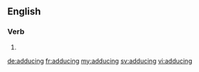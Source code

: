 ==English==

===Verb===
{{head|en|present participle}}

# {{present participle of|adduce|lang=en}}

[[de:adducing]]
[[fr:adducing]]
[[my:adducing]]
[[sv:adducing]]
[[vi:adducing]]